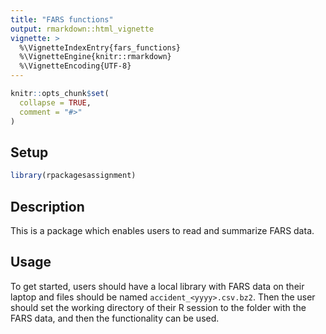 ```yaml
---
title: "FARS functions"
output: rmarkdown::html_vignette
vignette: >
  %\VignetteIndexEntry{fars_functions}
  %\VignetteEngine{knitr::rmarkdown}
  %\VignetteEncoding{UTF-8}
---
```


```r
knitr::opts_chunk$set(
  collapse = TRUE,
  comment = "#>"
)
```

## Setup

```r
library(rpackagesassignment)
```

## Description

This is a package which enables users to read and summarize FARS data. 

## Usage
To get started, users should have a local library with FARS data on their laptop
and files should be named `accident_<yyyy>.csv.bz2`. Then the user should set 
the working directory of their R session to the folder with the FARS data, and 
then the functionality can be used.

